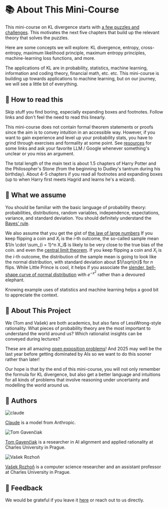 # 📚 About This Mini-Course <a id="what-this-course-covers"></a>

This mini-course on KL divergence starts with [a few puzzles and challenges](00-introduction). This motivates the next five chapters that build up the relevant theory that solves the puzzles. 

Here are some concepts we will explore: KL divergence, entropy, cross-entropy, maximum likelihood principle, maximum entropy principles, machine-learning loss functions, and more.

The applications of KL are in probability, statistics, machine learning, information and coding theory, financial math, etc. etc. This mini-course is building up towards applications to machine learning, but on our journey, we will see a little bit of everything.

## 📖 How to read this

Skip stuff you find boring, especially expanding boxes and footnotes. Follow links and don't feel the need to read this linearly. 

This mini-course does not contain formal theorem statements or proofs since the aim is to convey intuition in an accessible way. However, if you want to gain experience and level up your probability stats, you have to grind through exercises and formality at some point. See [resources](resources) for some links and ask your favorite LLM / Google whenever something's unclear or you miss an argument.  

The total length of the main text is about 1.5 chapters of Harry Potter and the Philosopher's Stone (from the beginning to Dudley's tantrum during his birthday). About 4-5 chapters if you read all footnotes and expanding boxes (up to when Harry first meets Hagrid and learns he's a wizard). 

## 🧠 What we assume <a id="what-we-assume"></a>

You should be familiar with the basic language of probability theory: probabilities, distributions, random variables, independence, expectations, variance, and standard deviation. You should definitely understand the [Bayes' rule](https://www.lesswrong.com/w/bayes-rule). 

We also assume that you get the gist of [the law of large numbers](https://en.wikipedia.org/wiki/Law_of_large_numbers) <Footnote>If you keep flipping a coin and $X_i$ is the $i$-th outcome, the so-called sample mean $1/n \cdot \sum_{i = 1}^n X_i$ is likely to be very close to the true bias of the coin. </Footnote> and even the [central limit theorem](https://en.wikipedia.org/wiki/Central_limit_theorem). <Footnote>If you keep flipping a coin and $X_i$ is the $i$-th outcome, the distribution of the sample mean is going to look like the normal distribution, with standard deviation about $1/\sqrt{n}$ for $n$ flips. </Footnote> While Little Prince is cool, it helps if you associate the [slender, bell-shape curve of normal distribution](https://en.wikipedia.org/wiki/Bell-shaped_function#/media/File:Normal_Distribution_PDF.svg) with $e^{-x^2}$ rather than a devoured elephant. 

Knowing example uses of statistics and machine learning helps a good bit to appreciate the context.


## 🎯 About This Project

We (Tom and Vašek) are both academics, but also fans of LessWrong-style rationality. What pieces of probability theory are the most important to understand the world around us? Which rationalist insights can be conveyed during lectures? 

These are all amazing [open exposition problems](https://mathoverflow.net/questions/281852/important-open-exposition-problems)! And 2025 may well be the last year before getting dominated by AIs so we want to do this sooner rather than later!

Our hope is that by the end of this mini-course, you will not only remember the formula for  KL divergence, but also get a better language and intuitions for all kinds of problems that involve reasoning under uncertainty and modelling the world around us. 

## 👥 Authors

<div style={{display: 'flex', gap: '3rem', justifyContent: 'center', alignItems: 'flex-start', flexWrap: 'wrap', marginTop: '2rem'}}>
  <div style={{textAlign: 'center', maxWidth: '250px'}}>
    <img src="fig/claude.png" alt="claude" style={{width: '200px', height: '200px', objectFit: 'cover', borderRadius: '8px', marginBottom: '1rem'}} />
    <p><a href="https://claude.ai/">Claude</a> is a model from Anthropic.</p>
  </div>

  <div style={{textAlign: 'center', maxWidth: '250px'}}>
    <img src="fig/gavento.jpg" alt="Tom Gavenčiak" style={{width: '200px', height: '200px', objectFit: 'cover', borderRadius: '8px', marginBottom: '1rem'}} />
    <p><a href="https://gavento.cz/">Tom Gavenčiak</a> is a researcher in AI alignment and applied rationality at Charles University in Prague.</p>
  </div>

  <div style={{textAlign: 'center', maxWidth: '250px'}}>
    <img src="fig/vasek.jpg" alt="Vašek Rozhoň" style={{width: '200px', height: '200px', objectFit: 'cover', borderRadius: '8px', marginBottom: '1rem'}} />
    <p><a href="https://vaclavrozhon.github.io/">Vašek Rozhoň</a> is a computer science researcher and an assistant professor at Charles University in Prague.</p>
  </div>
</div>

## 💬 Feedback
We would be grateful if you leave it [here](https://forms.gle/YourFormID) or reach out to us directly. 